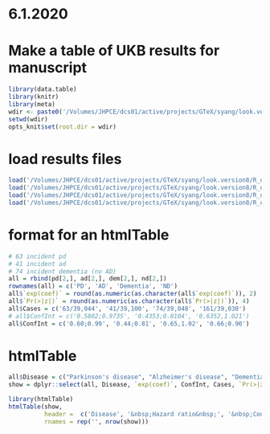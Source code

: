 # 6.1.2020
# Make a table of UKB results for manuscript
```r
library(data.table)
library(knitr)
library(meta)
wdir <- paste0('/Volumes/JHPCE/dcs01/active/projects/GTeX/syang/look.version8/')
setwd(wdir)
opts_knit$set(root.dir = wdir)
```

# load results files
```r
load('/Volumes/JHPCE/dcs01/active/projects/GTeX/syang/look.version8/R_objects/UKB/ad.rds')
load('/Volumes/JHPCE/dcs01/active/projects/GTeX/syang/look.version8/R_objects/UKB/pd.rds')
load('/Volumes/JHPCE/dcs01/active/projects/GTeX/syang/look.version8/R_objects/UKB/dem.rds')
load('/Volumes/JHPCE/dcs01/active/projects/GTeX/syang/look.version8/R_objects/UKB/nd.rds')
```

# format for an htmlTable
```r
# 63 incident pd
# 41 incident ad
# 74 incident dementia (no AD)
all = rbind(pd[2,], ad[2,], dem[2,], nd[2,])
rownames(all) = c('PD', 'AD', 'Dementia', 'ND')
all$`exp(coef)` = round(as.numeric(as.character(all$`exp(coef)`)), 2)
all$`Pr(>|z|)` = round(as.numeric(as.character(all$`Pr(>|z|)`)), 4)
all$Cases = c('63/39,044', '41/39,100', '74/39,048', '161/39,030')
# all$ConfInt = c('0.5802;0.9735', '0.4353;0.8104', '0.6352,1.021')
all$ConfInt = c('0.60;0.99', '0.44;0.81', '0.65,1.02', '0.66;0.90')
```

# htmlTable
```r
all$Disease = c("Parkinson's disease", "Alzheimer's disease", "Dementia (excluding AD)", "Combined neurodegenerative disease")
show = dplyr::select(all, Disease, `exp(coef)`, ConfInt, Cases, `Pr(>|z|)`)

library(htmlTable)
htmlTable(show,
          header =  c('Disease', '&nbsp;Hazard ratio&nbsp;', '&nbsp;Confidence interval&nbsp;', '&nbsp;Number of cases&nbsp;', '&nbsp;P-value&nbsp;'),
          rnames = rep('', nrow(show)))

```